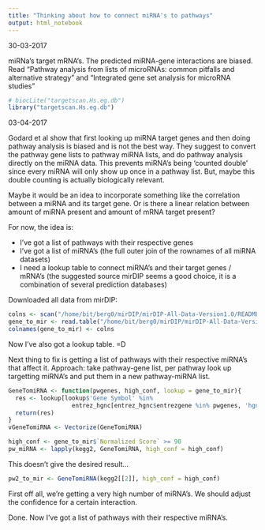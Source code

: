```yaml
---
title: "Thinking about how to connect miRNA's to pathways"
output: html_notebook
---
```


30-03-2017

miRNa's target mRNA's. The predicted miRNA-gene interactions are biased. Read "Pathway analysis from lists of microRNAs: common pitfalls and alternative strategy" and "Integrated gene set analysis for microRNA studies"

```r
# biocLite("targetscan.Hs.eg.db")
library("targetscan.Hs.eg.db")
```

03-04-2017

Godard et al show that first looking up miRNA target genes and then doing pathway analysis is biased and is not the best way. They suggest to convert the pathway gene lists to pathway miRNA lists, and do pathway analysis directly on the miRNA data. This prevents miRNA's being 'counted double' since every miRNA will only show up once in a pathway list. But, maybe this double counting is actually biologically relevant. 

Maybe it would be an idea to incorporate something like the correlation between a miRNA and its target gene. Or is there a linear relation between amount of miRNA present and amount of mRNA target present?

For now, the idea is:

- I've got a list of pathways with their respective genes
- I've got a list of miRNA's (the full outer join of the rownames of all miRNA datasets)
- I need a lookup table to connect miRNA's and their target genes / mRNA's (the suggested source mirDIP seems a good choice, it is a combination of several prediction databases)

Downloaded all data from mirDIP:

```r
colns <- scan("/home/bit/berg0/mirDIP/mirDIP-All-Data-Version1.0/README.txt", what = character(), sep = "\n")[-1]
gene_to_mir <- read.table("/home/bit/berg0/mirDIP/mirDIP-All-Data-Version1.0/mirDIP-All-Data-Version1.0.txt", sep = "\t", quote = "")
colnames(gene_to_mir) <- colns
```

Now I've also got a lookup table. =D

Next thing to fix is getting a list of pathways with their respective miRNA's that affect it. Approach: take pathway-gene list, per pathway look up targetting miRNA's and put them in a new pathway-miRNA list.

```r
GeneTomiRNA <- function(pwgenes, high_conf, lookup = gene_to_mir){
  res <- lookup[lookup$'Gene Symbol' %in%
                  entrez_hgnc[entrez_hgnc$entrezgene %in% pwgenes, 'hgnc_symbol'] & high_conf, 'MicroRNA']
  return(res)
}
vGeneTomiRNA <- Vectorize(GeneTomiRNA)
```


```r
high_conf <- gene_to_mir$`Normalized Score` >= 90
pw_miRNA <- lapply(kegg2, GeneTomiRNA, high_conf = high_conf)
```

This doesn't give the desired result...

```r
pw2_to_mir <- GeneTomiRNA(kegg2[[2]], high_conf = high_conf)
```

First off all, we're getting a very high number of miRNA's. We should adjust the confidence for a certain interaction.

Done. Now I've got a list of pathways with their respective miRNA's.